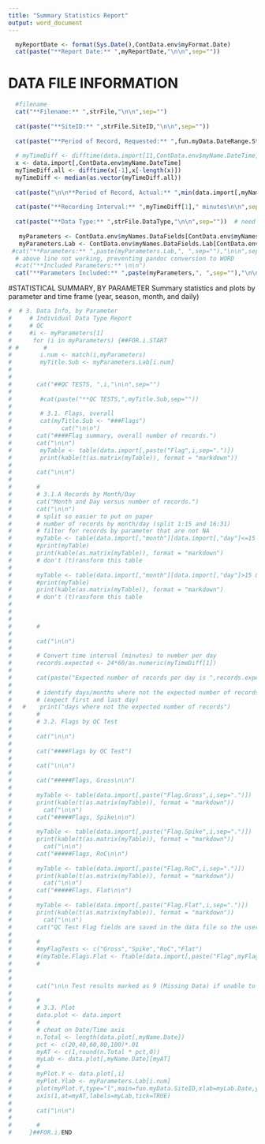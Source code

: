 ```yaml
---
title: "Summary Statistics Report"
output: word_document
---
```


```r
  myReportDate <- format(Sys.Date(),ContData.env$myFormat.Date)
  cat(paste("**Report Date:** ",myReportDate,"\n\n",sep=""))
```

# DATA FILE INFORMATION
```r
  
  #filename
  cat("**Filename:** ",strFile,"\n\n",sep="")
  
  cat(paste("**SiteID:** ",strFile.SiteID,"\n\n",sep=""))
  
  cat(paste("**Period of Record, Requested:** ",fun.myData.DateRange.Start," to ",fun.myData.DateRange.End,sep="",collapse="\n\n"))
       
  # myTimeDiff <- difftime(data.import[11,ContData.env$myName.DateTime],data.import[10,ContData.env$myName.DateTime],units="mins")
  x <- data.import[,ContData.env$myName.DateTime]
  myTimeDiff.all <- difftime(x[-1],x[-length(x)])
  myTimeDiff <- median(as.vector(myTimeDiff.all))
  
  cat(paste("\n\n**Period of Record, Actual:** ",min(data.import[,myName.Date])," to ",max(data.import[,myName.Date]),"\n\n",sep=""))
       
  cat(paste("**Recording Interval:** ",myTimeDiff[1]," minutes\n\n",sep=""))
  
  cat(paste("**Data Type:** ",strFile.DataType,"\n\n",sep=""))  # need to do better
  
   myParameters <- ContData.env$myNames.DataFields[ContData.env$myNames.DataFields %in% names(data.import)==TRUE] 
   myParameters.Lab <- ContData.env$myNames.DataFields.Lab[ContData.env$myNames.DataFields %in% names(data.import)==TRUE]
 #cat("**Parameters:** ",paste(myParameters.Lab,", ",sep=""),"\n\n",sep="")
  # above line not working, preventing pandoc conversion to WORD
  #cat("**Included Parameters:** \n\n")
  cat("**Parameters Included:** ",paste(myParameters,", ",sep=""),"\n\n",sep="")

```

#STATISTICAL SUMMARY, BY PARAMETER
Summary statistics and plots by parameter and time frame (year, season, month, and daily)


```r
#  # 3. Data Info, by Parameter
#     # Individual Data Type Report
#     # QC
#     #i <- myParameters[1]
#      for (i in myParameters) {##FOR.i.START
# #       #
#        i.num <- match(i,myParameters)
#        myTitle.Sub <- myParameters.Lab[i.num]
#        
#        
#       cat("##QC TESTS, ",i,"\n\n",sep="")
#        
#        #cat(paste("**QC TESTS,",myTitle.Sub,sep=""))
#        
#        # 3.1. Flags, overall
#        cat(myTitle.Sub <- "###Flags")
#              cat("\n\n")
#       cat("####Flag summary, overall number of records.")
#       cat("\n\n")
#        myTable <- table(data.import[,paste("Flag",i,sep=".")])
#        print(kable(t(as.matrix(myTable)), format = "markdown"))
#       
#       cat("\n\n")
#        
#       #
#       # 3.1.A Records by Month/Day
#       cat("Month and Day versus number of records.")
#       cat("\n\n")
#       # split so easier to put on paper
#       # number of records by month/day (split 1:15 and 16:31)
#       # filter for records by parameter that are not NA
#       myTable <- table(data.import[,"month"][data.import[,"day"]<=15 & !is.na(data.import[,i]) & data.import[,i]!=""],data.import[,"day"][data.import[,"day"]<=15 & !is.na(data.import[,i]) & data.import[,i]!=""])
#       #print(myTable)
#       print(kable(as.matrix(myTable)), format = "markdown")
#       # don't (t)ransform this table
#       
#       myTable <- table(data.import[,"month"][data.import[,"day"]>15 & !is.na(data.import[,i]) & data.import[,i]!=""],data.import[,"day"][data.import[,"day"]>15 & !is.na(data.import[,i]) & data.import[,i]!=""])
#       #print(myTable)
#       print(kable(as.matrix(myTable)), format = "markdown")
#       # don't (t)ransform this table
#       
#       
#       
#       #
#       
#       cat("\n\n")
#       
#       # Convert time interval (minutes) to number per day
#       records.expected <- 24*60/as.numeric(myTimeDiff[1])
#       
#       cat(paste("Expected number of records per day is ",records.expected,".",sep=""))
#       
#       # identify days/months where not the expected number of records
#       # (expect first and last day)
#   #    print("days where not the expected number of records")
#       #
#       # 3.2. Flags by QC Test
#       
#       cat("\n\n")
#       
#       cat("####Flags by QC Test")
#       
#       cat("\n\n")
#       
#       cat("#####Flags, Gross\n\n")
#       
#       myTable <- table(data.import[,paste("Flag.Gross",i,sep=".")])
#       print(kable(t(as.matrix(myTable)), format = "markdown"))
#         cat("\n\n")
#       cat("#####Flags, Spike\n\n")
#       
#       myTable <- table(data.import[,paste("Flag.Spike",i,sep=".")])
#       print(kable(t(as.matrix(myTable)), format = "markdown"))
#         cat("\n\n")
#       cat("#####Flags, RoC\n\n")
#       
#       myTable <- table(data.import[,paste("Flag.RoC",i,sep=".")])
#       print(kable(t(as.matrix(myTable)), format = "markdown"))
#         cat("\n\n")
#       cat("#####Flags, Flat\n\n")
#       
#       myTable <- table(data.import[,paste("Flag.Flat",i,sep=".")])
#       print(kable(t(as.matrix(myTable)), format = "markdown"))
#         cat("\n\n")
#       cat("QC Test Flag fields are saved in the data file so the user can identify data points that have been flagged as suspect or fail.")
#      
#       #
#       #myFlagTests <- c("Gross","Spike","RoC","Flat")
#       #(myTable.Flags.Flat <- ftable(data.import[,paste("Flag",myFlagTests,i,sep=".")]))
#       #
#       
#       
#       cat("\n\n Test results marked as 9 (Missing Data) if unable to calculate the end point needed for the test.  For example, the first record does not have a previous record for comparison for the Gross QC Test.  QC Test flags are saved in the data file.")
#       
#       #
#       # 3.3. Plot
#       data.plot <- data.import
#       #
#       # cheat on Date/Time axis
#       n.Total <- length(data.plot[,myName.Date])
#       pct <- c(20,40,60,80,100)*.01
#       myAT <- c(1,round(n.Total * pct,0))
#       myLab <- data.plot[,myName.Date][myAT]
#       #
#       myPlot.Y <- data.plot[,i]
#       myPlot.Ylab <- myParameters.Lab[i.num]
#       plot(myPlot.Y,type="l",main=fun.myData.SiteID,xlab=myLab.Date,ylab=myPlot.Ylab,col="gray", xaxt="n")
#       axis(1,at=myAT,labels=myLab,tick=TRUE)
#       
#       cat("\n\n")
#       
#       #
#     }##FOR.i.END

```


